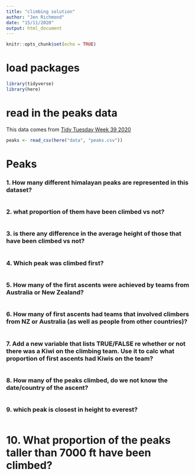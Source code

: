 ```yaml
---
title: "climbing solution"
author: "Jen Richmond"
date: "15/11/2020"
output: html_document
---
```


```r
knitr::opts_chunk$set(echo = TRUE)
```

# load packages 

```r
library(tidyverse)
library(here)
```

# read in the peaks data

This data comes from [Tidy Tuesday Week 39 2020](https://github.com/rfordatascience/tidytuesday/blob/master/data/2020/2020-09-22/readme.md)

```r

peaks <- read_csv(here("data", "peaks.csv"))

```

# Peaks 

### 1. How many different himalayan peaks are represented in this dataset?

```r


 
```

### 2. what proportion of them have been climbed vs not?

```r

```

### 3. is there any difference in the average height of those that have been climbed vs not?

```r

```

### 4. Which peak was climbed first?

```r

```

### 5. How many of the first ascents were achieved by teams from Australia or New Zealand? 

```r



```

### 6. How many of first ascents had teams that involved climbers from NZ or Australia (as well as people from other countries)?

```r


```

### 7. Add a new variable that lists TRUE/FALSE re whether or not there was a Kiwi on the climbing team. Use it to calc what proportion of first ascents had Kiwis on the team?

```r



    
  
```

### 8. How many of the peaks climbed, do we not know the date/country of the ascent?

```r

 
```

### 9. which peak is closest in height to everest?

```r

```

# 10. What proportion of the  peaks taller than 7000 ft have been climbed? 

```r

```

